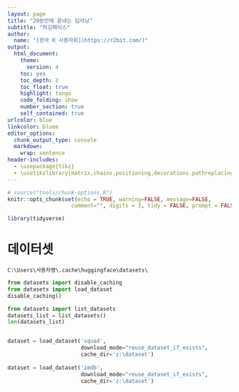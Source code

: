 ```yaml
---
layout: page
title: "20분만에 끝내는 딥러닝"
subtitle: "허깅페이스"
author:
  name: "[한국 R 사용자회](https://r2bit.com/)"
output:
  html_document: 
    theme:
      version: 4
    toc: yes
    toc_depth: 2
    toc_float: true
    highlight: tango
    code_folding: show
    number_section: true
    self_contained: true
urlcolor: blue
linkcolor: bluee
editor_options: 
  chunk_output_type: console
  markdown: 
    wrap: sentence
header-includes: 
  - \usepackage{tikz}
  - \usetikzlibrary{matrix,chains,positioning,decorations.pathreplacing,arrows}
---
```


```r
# source("tools/chunk-options.R")
knitr::opts_chunk$set(echo = TRUE, warning=FALSE, message=FALSE,
                    comment="", digits = 3, tidy = FALSE, prompt = FALSE, fig.align = 'center')

library(tidyverse)
```

# 데이터셋

`C:\Users\사용자명\.cache\huggingface\datasets\`

```python
from datasets import disable_caching
from datasets import load_dataset
disable_caching()

from datasets import list_datasets
datasets_list = list_datasets()
len(datasets_list)


dataset = load_dataset('squad', 
                       download_mode="reuse_dataset_if_exists",
                       cache_dir='z:\dataset')
                       
dataset = load_dataset('imdb', 
                       download_mode="reuse_dataset_if_exists",
                       cache_dir='z:\dataset')

```




